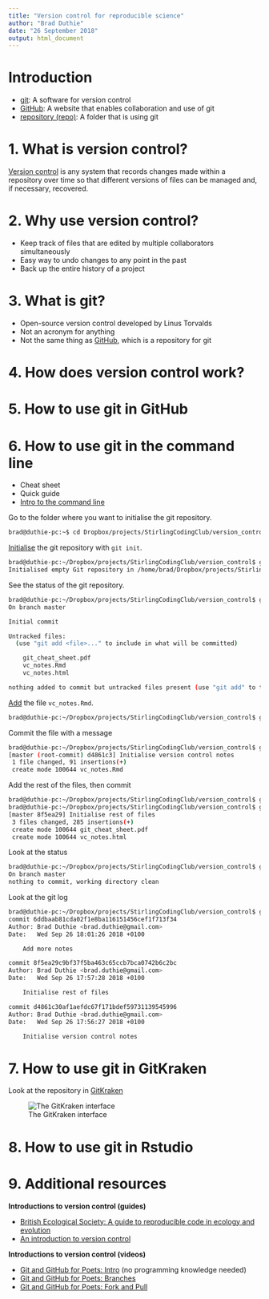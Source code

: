 ```yaml
---
title: "Version control for reproducible science"
author: "Brad Duthie"
date: "26 September 2018"
output: html_document
---
```



<!---

1. Initialise a new repository in StirlingCodingClub for how to understand and use git
2. Write up an Rmarkdown document introducing version control and how to get started with it in the command line and with GitKraken (would try to do by this WED).
3. As part of the Rmarkdown document, include a diverse list of outside links where people can go to get more help.
4. Post the slides early so that people know what to expect, give the opportunity for people to ask questions before arriving.
5. On 3 OCT, go through the slides, then demonstrate how to use git on the command line and GitKraken, allowing others to follow along.
6. Leave the repository up and address questions as issues when they arise.

--->

Introduction
================================================================================

- [git](): A software for version control
- [GitHub](http://github.com): A website that enables collaboration and use of git
- [repository (repo)](): A folder that is using git

1. What is version control? {.what_is_vc}
================================================================================

[Version control](https://en.wikipedia.org/wiki/Version_control) is any system that records changes made within a repository over time so that different versions of files can be managed and, if necessary, recovered.


2. Why use version control? {.why_is_vc}
================================================================================

- Keep track of files that are edited by multiple collaborators simultaneously
- Easy way to undo changes to any point in the past
- Back up the entire history of a project

3. What is git? {.what_is_git}
================================================================================

- Open-source version control developed by Linus Torvalds
- Not an acronym for anything
- Not the same thing as [GitHub](http://github.com), which is a repository for git


4. How does version control work? {.how_does_vc}
================================================================================



5. How to use git in GitHub {.how_use_gh}
================================================================================


6. How to use git in the command line {.how_use_CLI}
================================================================================


- Cheat sheet
- Quick guide
- [Intro to the command line](https://www.youtube.com/watch?v=oK8EvVeVltE)

Go to the folder where you want to initialise the git repository.

```bash
brad@duthie-pc:~$ cd Dropbox/projects/StirlingCodingClub/version_control
```

[Initialise](https://www.youtube.com/watch?v=9p2d-CuVlgc) the git repository with `git init`.

```bash
brad@duthie-pc:~/Dropbox/projects/StirlingCodingClub/version_control$ git init
Initialised empty Git repository in /home/brad/Dropbox/projects/StirlingCodingClub/version_control/.git/
```

See the status of the git repository.

```bash
brad@duthie-pc:~/Dropbox/projects/StirlingCodingClub/version_control$ git status
On branch master

Initial commit

Untracked files:
  (use "git add <file>..." to include in what will be committed)

	git_cheat_sheet.pdf
	vc_notes.Rmd
	vc_notes.html

nothing added to commit but untracked files present (use "git add" to track)
```

[Add](https://www.youtube.com/watch?v=9p2d-CuVlgc) the file `vc_notes.Rmd`.

```bash
brad@duthie-pc:~/Dropbox/projects/StirlingCodingClub/version_control$ git add vc_notes.Rmd
```

Commit the file with a message

```bash
brad@duthie-pc:~/Dropbox/projects/StirlingCodingClub/version_control$ git commit -m "Initialise version control notes"
[master (root-commit) d4861c3] Initialise version control notes
 1 file changed, 91 insertions(+)
 create mode 100644 vc_notes.Rmd

```

Add the rest of the files, then commit

```bash
brad@duthie-pc:~/Dropbox/projects/StirlingCodingClub/version_control$ git add *
brad@duthie-pc:~/Dropbox/projects/StirlingCodingClub/version_control$ git commit -m "Initialise rest of files"
[master 8f5ea29] Initialise rest of files
 3 files changed, 285 insertions(+)
 create mode 100644 git_cheat_sheet.pdf
 create mode 100644 vc_notes.html
```

Look at the status

```bash
brad@duthie-pc:~/Dropbox/projects/StirlingCodingClub/version_control$ git status
On branch master
nothing to commit, working directory clean
```

Look at the git log

```bash
brad@duthie-pc:~/Dropbox/projects/StirlingCodingClub/version_control$ git log
commit 6ddbaab81cda02f1e8ba116151456cef1f713f34
Author: Brad Duthie <brad.duthie@gmail.com>
Date:   Wed Sep 26 18:01:26 2018 +0100

    Add more notes

commit 8f5ea29c9bf37f5ba463c65ccb7bca0742b6c2bc
Author: Brad Duthie <brad.duthie@gmail.com>
Date:   Wed Sep 26 17:57:28 2018 +0100

    Initialise rest of files

commit d4861c30af1aefdc67f171bdef59731139545996
Author: Brad Duthie <brad.duthie@gmail.com>
Date:   Wed Sep 26 17:56:27 2018 +0100

    Initialise version control notes
```


7. How to use git in GitKraken 
================================================================================

Look at the repository in [GitKraken](http://gitkraken.com)

![The GitKraken interface](images/GitKraken_1.png)

8. How to use git in Rstudio
================================================================================


9. Additional resources
================================================================================

**Introductions to version control (guides)**

- [British Ecological Society: A guide to reproducible code in ecology and evolution](https://www.britishecologicalsociety.org/wp-content/uploads/2017/12/guide-to-reproducible-code.pdf)
- [An introduction to version control](http://guides.beanstalkapp.com/version-control/intro-to-version-control.html)

**Introductions to version control (videos)**

- [Git and GitHub for Poets: Intro](https://www.youtube.com/watch?v=BCQHnlnPusY) (no programming knowledge needed)
- [Git and GitHub for Poets: Branches](https://www.youtube.com/watch?v=oPpnCh7InLY)
- [Git and GitHub for Poets: Fork and Pull](https://www.youtube.com/watch?v=_NrSWLQsDL4)











